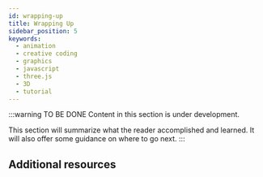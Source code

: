 ```yaml
---
id: wrapping-up
title: Wrapping Up
sidebar_position: 5
keywords:
  - animation
  - creative coding
  - graphics
  - javascript
  - three.js
  - 3D
  - tutorial
---
```


:::warning TO BE DONE
Content in this section is under development.

This section will summarize what the reader accomplished and learned. It will also offer some guidance on where to go next.
:::

## Additional resources
